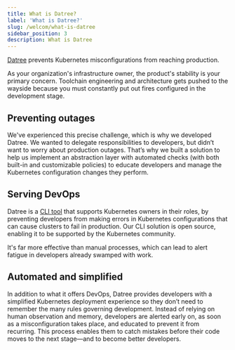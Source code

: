 ```yaml
---
title: What is Datree?
label: 'What is Datree?'
slug: /welcom/what-is-datree
sidebar_position: 3
description: What is Datree
---
```


[Datree](https://www.datree.io/) prevents Kubernetes misconfigurations from reaching production.

As your organization's infrastructure owner, the product's stability is your primary concern. Toolchain engineering and architecture gets pushed to the wayside because you must constantly put out fires configured in the development stage.

## Preventing outages

We've experienced this precise challenge, which is why we developed Datree. We wanted to delegate responsibilities to developers, but didn’t want to worry about production outages. That’s why we built a solution to help us implement an abstraction layer with automated checks (with both built-in and customizable policies) to educate developers and manage the Kubernetes configuration changes they perform.

## Serving DevOps

Datree is a [CLI tool](https://hub.datree.io/cli-options) that supports Kubernetes owners in their roles, by preventing developers from making errors in Kubernetes configurations that can cause clusters to fail in production. Our CLI solution is open source, enabling it to be supported by the Kubernetes community.

It's far more effective than manual processes, which can lead to alert fatigue in developers already swamped with work.

## Automated and simplified

In addition to what it offers DevOps, Datree provides developers with a simplified Kubernetes deployment experience so they don’t need to remember the many rules governing development. Instead of relying on human observation and memory, developers are alerted early on, as soon as a misconfiguration takes place, and educated to prevent it from recurring. This process enables them to catch mistakes before their code moves to the next stage—and to become better developers.

<img src='/img//welcome/what-is-datree/what.png' alt='' />
